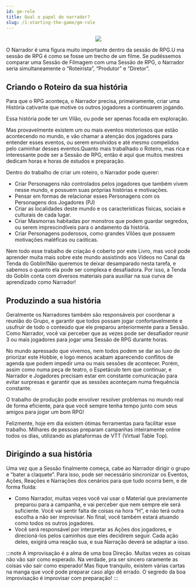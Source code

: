 ```yaml
---
id: gm-role
title: Qual o papel do narrador?
slug: /1-starting-the-game/gm-role
---
```



<center>
  <img src="https://gblobscdn.gitbook.com/assets%2F-M5hyBpWRHOJcZZpzln0%2F-M5j9zND6XlgaQDrgzT6%2F-M5mwRRWCyisUWQab0Wd%2FMestre%20de%20Jogo.jpg?alt=media&token=2ef4ef30-b57f-4d86-ae13-d86ba22a3ede" width={600} style={{display: 'block', marginTop: '20px', marginBottom: '50px'}} />
</center>

O Narrador é uma figura muito importante dentro da sessão de RPG.U
ma sessão de RPG é como se fosse um trecho de um filme. Se pudéssemos comparar uma Sessão de Filmagem com uma Sessão de RPG, o Narrador seria simultaneamente o “Roteirista”, “Produtor” e “Diretor”.

## Criando o Roteiro da sua história

Para que o RPG aconteça, o Narrador precisa, primeiramente, criar uma História cativante que motive os outros jogadores a continuarem jogando.

Essa história pode ter um Vilão, ou pode ser apenas focada em exploração.

Mas provavelmente existem um ou mais eventos misteriosos que estão acontecendo no mundo, e vão chamar a atenção dos jogadores para entender esses eventos, ou serem envolvidos e até mesmo compelidos pelo caminhar desses eventos.Quanto mais trabalhado o Roteiro, mas rica e interessante pode ser a Sessão de RPG, então é aqui que muitos mestres dedicam horas e horas de estudos e preparação.

Dentro do trabalho de criar um roteiro, o Narrador pode querer:
- Criar Personagens não controlados pelos jogadores que também vivem nesse mundo, e possuem suas próprias histórias e motivações.
- Pensar em formas de relacionar esses Personagens com os Personagens dos Jogadores (PJ)
- Criar as localidades deste mundo e os características físicas, sociais e culturais de cada lugar.
- Criar Masmorras habitadas por monstros que podem guardar segredos, ou serem imprescindíveis para o andamento da história.
- Criar Personagens poderosos, como grandes Vilões que possuem motivações maléficas ou caóticas.

Nem todo esse trabalho de criação é coberto por este Livro, mas você pode aprender muita mais sobre este mundo assistindo aos Vídeos no Canal da Tenda do Goblin!Não queremos te deixar desamparado nesta tarefa, e sabemos o quanto ela pode  ser complexa e desafiadora. Por isso, a Tenda do Goblin conta com diversos materiais para auxiliar na sua curva de aprendizado como Narrador!


## Produzindo a sua história

Geralmente os Narradores também são responsáveis por coordenar a reunião do Grupo, e garantir que todos possam jogar confortavelmente e usufruir de todo o conteúdo que ele preparou anteriormente para a Sessão.
Como Narrador, você vai perceber que as vezes pode ser desafiador reunir 3 ou mais jogadores para jogar uma Sessão de RPG durante horas.

No mundo apressado que vivemos, nem todos podem se dar ao luxo de priorizar este Hobbie, e logo menos acabam aparecendo conflitos de agenda que podem impedir uma ou mais sessões de acontecer.
Porém, assim como numa peça de teatro, o Espetáculo tem que continuar, e Narrador e Jogadores precisam estar em constante comunicação para evitar surpresas e garantir que as sessões aconteçam numa frequência constante.

O trabalho de produção pode envolver resolver problemas no mundo real de forma eficiente, para que você sempre tenha tempo junto com seus amigos para jogar um bom RPG!

Felizmente, hoje em dia existem ótimas ferramentas para facilitar esse trabalho. Milhares de pessoas preparam campanhas inteiramente online todos os dias, utilizando as plataformas de VTT (Virtual Table Top).

## Dirigindo a sua história

Uma vez que a Sessão finalmente começa, cabe ao Narrador dirigir o grupo e "bater a claquete”.
Para isso, pode ser necessário sincronizar os Eventos, Ações, Reações e Narrações dos cenários para que tudo ocorra bem, e de forma fluida:

- Como Narrador, muitas vezes você vai usar o Material que previamente preparou para a campanha, e vai perceber que nem sempre ele será suficiente. Você vai sentir falta de coisas na hora “H”, e não terá outra escolha a não ser improvisar.
No final, você também estará atuando como todos os outros jogadores.
- Você será responsável por interpretar as Ações dos jogadores, e direcioná-los pelos caminhos que eles decidirem seguir. Cada ação deles, exigirá uma reação sua, e sua Narração deverá se adaptar a isso.

:::note
A improvisação é a alma de uma boa Direção. Muitas vezes as coisas não vão sair como esperado. Na verdade, pra ser sincero raramente as coisas vão sair como esperado! Mas fique tranquilo, existem várias cartas na manga que você pode preparar caso algo dê errado.
O segredo da boa improvisação é improvisar com preparação!
:::
